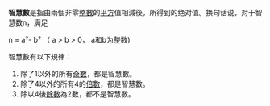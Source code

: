 {{unreferenced|time=2011-01-03T11:25:12+00:00}}
'''智慧數'''是指由兩個非零[[整數|整數]]的[[平方|平方]]值相減後，所得到的绝对值。换句话说，对于智慧数n，满足

n = a²- b² （ a > b > 0， a和b为整数)

智慧數有以下規律：
# 除了1以外的所有[[奇數|奇數]]，都是智慧數。
# 除了4以外的所有4的[[倍數|倍數]]，都是智慧數。
# 除以4後[[餘數|餘數]]為2數，都不是智慧數。